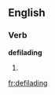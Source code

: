
==English==

===Verb===
'''defilading'''

# {{present participle of|[[defilade]]}}

[[fr:defilading]]